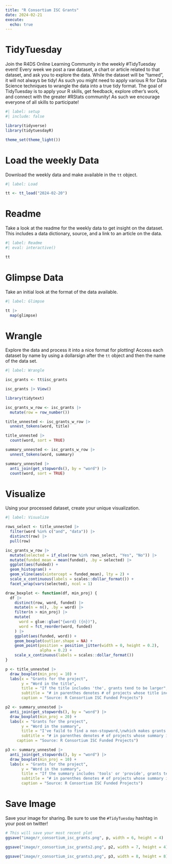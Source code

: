 ```yaml
---
title: "R Consortium ISC Grants"
date: 2024-02-21
execute: 
  echo: true
---
```


# TidyTuesday

Join the R4DS Online Learning Community in the weekly #TidyTuesday event!
Every week we post a raw dataset, a chart or article related to that dataset, and ask you to explore the data.
While the dataset will be “tamed”, it will not always be tidy! As such you might need to apply various R for Data Science techniques to wrangle the data into a true tidy format.
The goal of TidyTuesday is to apply your R skills, get feedback, explore other’s work, and connect with the greater #RStats community!
As such we encourage everyone of all skills to participate!

```r
#| label: setup
#| include: false

library(tidyverse)
library(tidytuesdayR)

theme_set(theme_light())
```

# Load the weekly Data

Download the weekly data and make available in the `tt` object.

```r
#| label: Load

tt <- tt_load("2024-02-20")
```

# Readme

Take a look at the readme for the weekly data to get insight on the dataset.
This includes a data dictionary, source, and a link to an article on the data.

```r
#| label: Readme
#| eval: interactive()

tt

```

# Glimpse Data

Take an initial look at the format of the data available.

```r
#| label: Glimpse

tt |> 
  map(glimpse)

```

# Wrangle

Explore the data and process it into a nice format for plotting! Access each dataset by name by using a dollarsign after the `tt` object and then the name of the data set.

```r
#| label: Wrangle

isc_grants <- tt$isc_grants

isc_grants |> View()
```

```r

library(tidytext)

isc_grants_w_row <- isc_grants |> 
  mutate(row = row_number())
```

```r
title_unnested <- isc_grants_w_row |> 
  unnest_tokens(word, title)

title_unnested |> 
  count(word, sort = TRUE)

```

```r
summary_unnested <- isc_grants_w_row |> 
  unnest_tokens(word, summary)

summary_unnested |> 
  anti_join(get_stopwords(), by = "word") |> 
  count(word, sort = TRUE)

```

# Visualize

Using your processed dataset, create your unique visualization.

```r
#| label: Visualize

rows_select <- title_unnested |> 
  filter(word %in% c("and", "data")) |> 
  distinct(row) |> 
  pull(row)

isc_grants_w_row |> 
  mutate(selected = if_else(row %in% rows_select, "Yes", "No")) |> 
  mutate(funded_mean = mean(funded), .by = selected) |> 
  ggplot(aes(funded)) +
  geom_histogram() +
  geom_vline(aes(xintercept = funded_mean), lty = 2) +
  scale_x_continuous(labels = scales::dollar_format()) +
  facet_wrap(vars(selected), ncol = 1)
```

```r

draw_boxplot <- function(df, min_proj) {
  df |> 
    distinct(row, word, funded) |> 
    mutate(n = n(), .by = word) |> 
    filter(n > min_proj) |> 
    mutate(
      word = glue::glue("{word} ({n})"),
      word = fct_reorder(word, funded)
    ) |> 
    ggplot(aes(funded, word)) +
    geom_boxplot(outlier.shape = NA) +
    geom_point(position = position_jitter(width = 0, height = 0.2),
               alpha = 0.2) +
    scale_x_continuous(labels = scales::dollar_format())
}

p <- title_unnested |> 
  draw_boxplot(min_proj = 10) + 
  labs(x = "Grants for the project",
       y = "Word in the title",
       title = "If the title includes 'the', grants tend to be larger",
       subtitle = "# in parenthes denotes # of projects whose title include the word.\nWord with more than 10",
       caption = "Source: R Consortium ISC Funded Projects")
```

```r
p2 <- summary_unnested |> 
  anti_join(get_stopwords(), by = "word") |> 
  draw_boxplot(min_proj = 20) +
  labs(x = "Grants for the project",
       y = "Word in the summary",
       title = "I've faild to find a non-stopword,\nwhich makes grants larger, if included in a summary",
       subtitle = "# in parenthes denotes # of projects whose summary includes the word.\nWord with more than 20",
     caption = "Source: R Consortium ISC Funded Projects")
```

```r
p3 <- summary_unnested |> 
  anti_join(get_stopwords(), by = "word") |> 
  draw_boxplot(min_proj = 10) +
  labs(x = "Grants for the project",
       y = "Word in the summary",
       title = "If the summary includes 'tools' or 'provide', grants tend to be larger",
       subtitle = "# in parenthes denotes # of projects whose summary includes the word.\nWord with more than 10",
       caption = "Source: R Consortium ISC Funded Projects")
```

# Save Image

Save your image for sharing. Be sure to use the `#TidyTuesday` hashtag in your post on twitter! 

```r

# This will save your most recent plot
ggsave("image/r_consortium_isc_grants.png", p, width = 6, height = 4)

ggsave("image/r_consortium_isc_grants2.png", p2, width = 7, height = 4)

ggsave("image/r_consortium_isc_grants3.png", p3, width = 8, height = 8)

```
